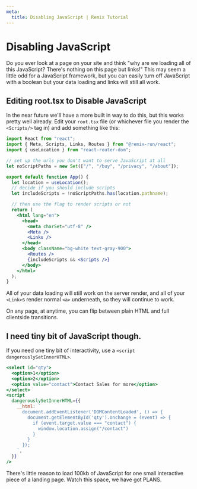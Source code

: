 ```yaml
---
meta:
  title: Disabling JavaScript | Remix Tutorial
---
```



# Disabling JavaScript

Do you ever look at a page on your site and think "why are we loading all of this JavaScript? There's nothing on this page but links!" This may seem a little odd for a JavaScript framework, but you can easily turn off JavaScript with a boolean but your data loading and links will still all work.

## Editing root.tsx to Disable JavaScript

In the near future we'll have a more built in way to do this, but this works pretty well already. Edit your `root.tsx` file (or whichever file you render the `<Scripts/>` tag in) and add something like this:

```jsx
import React from "react";
import { Meta, Scripts, Links, Routes } from "@remix-run/react";
import { useLocation } from "react-router-dom";

// set up the urls you don't want to serve JavaScript at all
let noScriptPaths = new Set(["/", "/buy", "/privacy", "/about"]);

export default function App() {
  let location = useLocation();
  // decide if you should include scripts
  let includeScripts = !noScriptPaths.has(location.pathname);

  // then use the flag to render scripts or not
  return (
    <html lang="en">
      <head>
        <meta charSet="utf-8" />
        <Meta />
        <Links />
      </head>
      <body className="bg-white text-gray-900">
        <Routes />
        {includeScripts && <Scripts />}
      </body>
    </html>
  );
}
```

All of your data loading will still work on the server render, and all of your `<Link>`s render normal `<a>` underneath, so they will continue to work.

On any page, at anytime, you can flip between plain HTML and full clientside transitions.

## I need tiny bit of JavaScript though.

If you need one tiny bit of interactivity, use a `<script dangerouslySetInnerHTML>`.

```jsx
<select id="qty">
  <option>1</option>
  <option>2</option>
  <option value="contact">Contact Sales for more</option>
</select>
<script
  dangerouslySetInnerHTML={{
    __html: `
      document.addEventListener('DOMContentLoaded', () => {
        document.getElementById('qty').onchange = (event) => {
          if (event.target.value === "contact") {
            window.location.assign("/contact")
          }
        }
      });
    `,
  }}
/>
```

There's little reason to load 100kb of JavaScript for one small interactive piece of a landing page. Watch this space, we have got PLANS.
